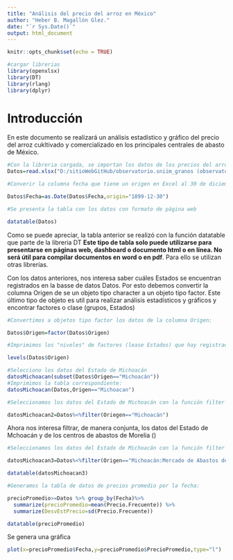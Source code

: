 ---
title: "Análisis del precio del arroz en México"
author: "Heber B. Magallón Glez."
date: "`r Sys.Date()`"
output: html_document
---

```{r setup, include=FALSE}
knitr::opts_chunk$set(echo = TRUE)

#cargar librerias
library(openxlsx)
library(DT)
library(rlang)
library(dplyr)
```

# Introducción

En este documento se realizará un análisis estadístico y gráfico del precio del arroz cukltivado y comercializado en los principales centrales de abasto de México.



```{r importarDatosArroz, message=FALSE,warning=FALSE}

#Con la libreria cargada, se importan los datos de los precios del arroz
Datos=read.xlsx("D:/sitioWebGitHub/observatorio.sniim_granos (observatorio.sniim_granos).xlsx")

#Converir la columna fecha que tiene un origen en Excel al 30 de diciembre de 1899 para que quede la fecha correcta (esta fecha esta ya preestablecida)

Datos$Fecha=as.Date(Datos$Fecha,origin="1899-12-30")

#Se presenta la tabla con los datos con formato de página web

datatable(Datos)

```

Como se puede apreciar, la tabla anterior se realizó con la función datatable que parte de la libreria DT **Este tipo de tabla solo puede utilizarse para presentarse en páginas web, dashboard o documento html o en línea. No será útil para compilar documentos en word o en pdf**. Para ello se utilizan otras librerías.

Con los datos anteriores, nos interesa saber cuáles Estados se encuentran registrados en la basse de datos Datos. Por esto debemos convertir la columna Origen de se un objeto tipo character a un objeto tipo factor. Este último tipo de objeto es util para realizar análisis estadísticos y gráficos y encontrar factores o clase (grupos, Estados)

```{r}
#Convertimos a objetos tipo factor los datos de la columna Origen:

Datos$Origen=factor(Datos$Origen)

#Imprimimos los "niveles" de factores (lease Estados) que hay registraos:

levels(Datos$Origen)
```


```{r}

#Selecciono los datos del Estado de Michoacán
datosMichoacan(subset(Datos$Origen=="Michoacán"))
#Imprimimos la tabla correspondiente:
datosMichoacan(Datos,Origen=="Michoacan")
```

```{r}
#Seleccionamos los datos del Estado de Michoacán con la función filter de dplyr

datosMichoacan2=Datos%<%filter(Oriegen=="Michoacán")

```

Ahora nos interesa filtrar, de manera conjunta, los datos del Estado de Mchoacán y de los centros de abastos de Morelia ()

```{r}
#Seleccionamos los datos del Estado de Michoacán con la función filter de dplyr:

datosMichoacan3=Datos%<%filter(Origen=="Michoacán:Mercado de Abastos de Morelia")

datatable(datosMichoacan3)
```


```{r}
#Generamos la tabla de datos de precios promedio por la fecha:

precioPromedio>=Datos %>% group_by(Fecha)%>%
  summarize(precioPromedio=mean(Precio.Frecuente)) %>%
  summarize(DesvEstPrecio=sd(Precio.Frecuente))

datatable(precioPromedio)

```


Se genera una gráfica

```{r}

plot(x=precioPromedio$Fecha,y=precioPromedio$PrecioPromedio,type="l")
```

